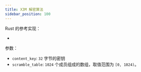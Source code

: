 ```yaml
---
title: X3M 解密算法
sidebar_position: 100
---
```



Rust 的参考实现：

- <CodeRef at="52d5398" file="src/ximalaya/xmly.rs" />

参数：

- `content_key`: `32` 字节的密钥
- `scramble_table`: `1024` 个成员组成的数组，取值范围为 `[0, 1024)`。

<PseudoCode />
